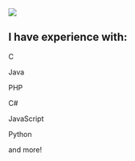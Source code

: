 <Section py="8|12|16|24">
  <Container>
    <Grid col="1|2" gap="1|1|1" alignItems="center">
    <Flexbox
        flexDirection="column"
        alignItems="center"
        textAlign="center|left"
        >
      <Image
        src="profile2.jpg"
        colStart="null|1"
        w="80%"
        rounded="lg"
        overflow="hidden"
        align="center"
        px="4"
      />
      </Flexbox>
      <Flexbox
        flexDirection="column"
        alignItems="center|center"
        textAlign="center|left"
      >
        <H2 m="0" fontWeight="extrabold" lineHeight="loose">
          I have experience with:
        </H2>
        <Grid col="1|2" gap="4|8|12" alignItems="center" px="8">
        <Flexbox
        flexDirection="column"
        alignItems="center"
        textAlign="center"
        >
        <P fontSize="xl|2xl" mt="2"  lineHeight="none">C</P>
        <P fontSize="xl|2xl" mt="2"  lineHeight="none">Java</P>
        <P fontSize="xl|2xl" mt="2"  lineHeight="none">PHP</P>
        </Flexbox>
        <Flexbox
        flexDirection="column"
        alignItems="center"
        textAlign="center|left"
        >
        <P fontSize="xl|2xl" mt="2"  lineHeight="none">C#</P>
        <P fontSize="xl|2xl" mt="2"  lineHeight="none">JavaScript</P>
        <P fontSize="xl|2xl" mt="2"  lineHeight="none">Python</P>
        </Flexbox>
        </Grid>
        <P fontSize="xl|2xl" mt="2" lineHeight="none">and more!</P>
      </Flexbox>
    </Grid>
  </Container>
</Section>